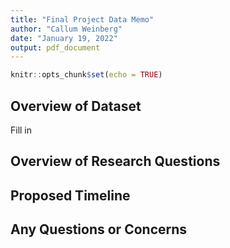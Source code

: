 ```yaml
---
title: "Final Project Data Memo"
author: "Callum Weinberg"
date: "January 19, 2022"
output: pdf_document
---
```


```r
knitr::opts_chunk$set(echo = TRUE)
```

## Overview of Dataset

Fill in

## Overview of Research Questions

## Proposed Timeline

## Any Questions or Concerns

